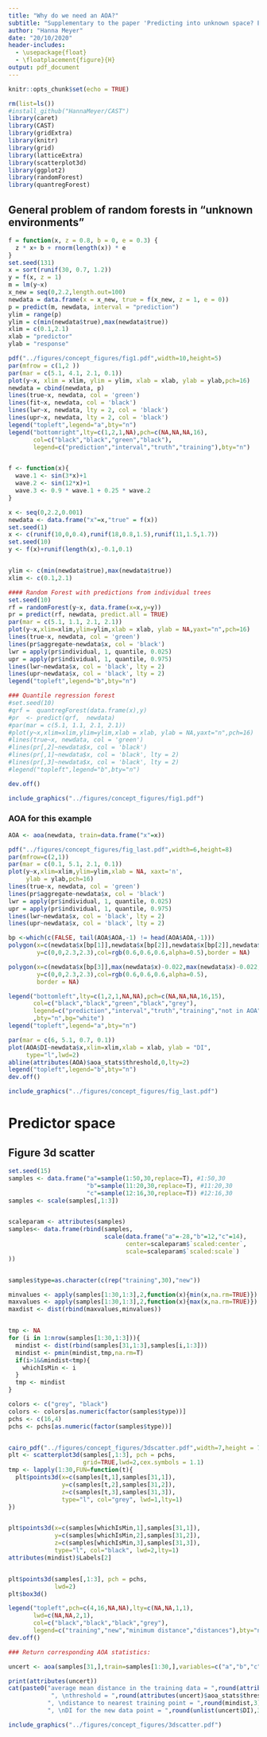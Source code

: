 ```yaml
---
title: "Why do we need an AOA?"
subtitle: "Supplementary to the paper 'Predicting into unknown space? Estimating the area of applicability of spatial prediction models'"
author: "Hanna Meyer"
date: "20/10/2020"
header-includes:
  - \usepackage{float}
  - \floatplacement{figure}{H} 
output: pdf_document
---
```


```r
knitr::opts_chunk$set(echo = TRUE)
```


```r
rm(list=ls())
#install_github("HannaMeyer/CAST")
library(caret)
library(CAST)
library(gridExtra)
library(knitr)
library(grid)
library(latticeExtra)
library(scatterplot3d)
library(ggplot2)
library(randomForest)
library(quantregForest)

```




## General problem of random forests in "unknown environments"

```r
f = function(x, z = 0.8, b = 0, e = 0.3) {
  z * x+ b + rnorm(length(x)) * e
}
set.seed(131)
x = sort(runif(30, 0.7, 1.2))
y = f(x, z = 1)
m = lm(y~x)
x_new = seq(0,2.2,length.out=100)
newdata = data.frame(x = x_new, true = f(x_new, z = 1, e = 0))
p = predict(m, newdata, interval = "prediction")
ylim = range(p)
ylim = c(min(newdata$true),max(newdata$true))
xlim = c(0.1,2.1)
xlab = "predictor"
ylab = "response"

pdf("../figures/concept_figures/fig1.pdf",width=10,height=5)
par(mfrow = c(1,2 ))
par(mar = c(5.1, 4.1, 2.1, 0.1))
plot(y~x, xlim = xlim, ylim = ylim, xlab = xlab, ylab = ylab,pch=16)
newdata = cbind(newdata, p)
lines(true~x, newdata, col = 'green')
lines(fit~x, newdata, col = 'black')
lines(lwr~x, newdata, lty = 2, col = 'black')
lines(upr~x, newdata, lty = 2, col = 'black')
legend("topleft",legend="a",bty="n")
legend("bottomright",lty=c(1,2,1,NA),pch=c(NA,NA,NA,16),
       col=c("black","black","green","black"),
       legend=c("prediction","interval","truth","training"),bty="n")


f <- function(x){
  wave.1 <- sin(3*x)+1
  wave.2 <- sin(12*x)+1
  wave.3 <- 0.9 * wave.1 + 0.25 * wave.2
}

x <- seq(0,2.2,0.001)
newdata <- data.frame("x"=x,"true" = f(x))
set.seed(1)
x <- c(runif(10,0,0.4),runif(18,0.8,1.5),runif(11,1.5,1.7))
set.seed(10)
y <- f(x)+runif(length(x),-0.1,0.1)


ylim <- c(min(newdata$true),max(newdata$true))
xlim <- c(0.1,2.1)

#### Random Forest with predictions from individual trees
set.seed(10)
rf = randomForest(y~x, data.frame(x=x,y=y))
pr = predict(rf, newdata, predict.all = TRUE)
par(mar = c(5.1, 1.1, 2.1, 2.1))
plot(y~x,xlim=xlim,ylim=ylim,xlab = xlab, ylab = NA,yaxt="n",pch=16)
lines(true~x, newdata, col = 'green')
lines(pr$aggregate~newdata$x, col = 'black')
lwr = apply(pr$individual, 1, quantile, 0.025)
upr = apply(pr$individual, 1, quantile, 0.975)
lines(lwr~newdata$x, col = 'black', lty = 2)
lines(upr~newdata$x, col = 'black', lty = 2)
legend("topleft",legend="b",bty="n")

### Quantile regression forest
#set.seed(10)
#qrf =  quantregForest(data.frame(x),y)
#pr  <- predict(qrf,  newdata)
#par(mar = c(5.1, 1.1, 2.1, 2.1))
#plot(y~x,xlim=xlim,ylim=ylim,xlab = xlab, ylab = NA,yaxt="n",pch=16)
#lines(true~x, newdata, col = 'green')
#lines(pr[,2]~newdata$x, col = 'black')
#lines(pr[,1]~newdata$x, col = 'black', lty = 2)
#lines(pr[,3]~newdata$x, col = 'black', lty = 2)
#legend("topleft",legend="b",bty="n")

dev.off()
```

```r
include_graphics("../figures/concept_figures/fig1.pdf")
```


### AOA for this example

```r
AOA <- aoa(newdata, train=data.frame("x"=x))

pdf("../figures/concept_figures/fig_last.pdf",width=6,height=8)
par(mfrow=c(2,1))
par(mar = c(0.1, 5.1, 2.1, 0.1))
plot(y~x,xlim=xlim,ylim=ylim,xlab = NA, xaxt='n',
     ylab = ylab,pch=16)
lines(true~x, newdata, col = 'green')
lines(pr$aggregate~newdata$x, col = 'black')
lwr = apply(pr$individual, 1, quantile, 0.025)
upr = apply(pr$individual, 1, quantile, 0.975)
lines(lwr~newdata$x, col = 'black', lty = 2)
lines(upr~newdata$x, col = 'black', lty = 2)

bp <-which(c(FALSE, tail(AOA$AOA,-1) != head(AOA$AOA,-1)))
polygon(x=c(newdata$x[bp[1]],newdata$x[bp[2]],newdata$x[bp[2]],newdata$x[bp[1]]),
        y=c(0,0,2.3,2.3),col=rgb(0.6,0.6,0.6,alpha=0.5),border = NA)

polygon(x=c(newdata$x[bp[3]],max(newdata$x)-0.022,max(newdata$x)-0.022,newdata$x[bp[3]]),
        y=c(0,0,2.3,2.3),col=rgb(0.6,0.6,0.6,alpha=0.5),
        border = NA)

legend("bottomleft",lty=c(1,2,1,NA,NA),pch=c(NA,NA,NA,16,15),
       col=c("black","black","green","black","grey"),
       legend=c("prediction","interval","truth","training","not in AOA")
       ,bty="n",bg="white")
legend("topleft",legend="a",bty="n")

par(mar = c(6, 5.1, 0.7, 0.1))
plot(AOA$DI~newdata$x,xlim=xlim,xlab = xlab, ylab = "DI",
     type="l",lwd=2)
abline(attributes(AOA)$aoa_stats$threshold,0,lty=2)
legend("topleft",legend="b",bty="n")
dev.off()
```

```r
include_graphics("../figures/concept_figures/fig_last.pdf")
```

# Predictor space

## Figure 3d scatter
```r
set.seed(15)
samples <- data.frame("a"=sample(1:50,30,replace=T), #1:50,30
                      "b"=sample(11:20,30,replace=T), #11:20,30
                      "c"=sample(12:16,30,replace=T)) #12:16,30
samples <- scale(samples[,1:3])


scaleparam <- attributes(samples)
samples<- data.frame(rbind(samples,
                           scale(data.frame("a"=-28,"b"=12,"c"=14),
                                 center=scaleparam$`scaled:center`,
                                 scale=scaleparam$`scaled:scale`)
))


samples$type=as.character(c(rep("training",30),"new"))

minvalues <- apply(samples[1:30,1:3],2,function(x){min(x,na.rm=TRUE)})
maxvalues <- apply(samples[1:30,1:3],2,function(x){max(x,na.rm=TRUE)})
maxdist <- dist(rbind(maxvalues,minvalues))


tmp <- NA
for (i in 1:nrow(samples[1:30,1:3])){
  mindist <- dist(rbind(samples[31,1:3],samples[i,1:3]))
  mindist <- pmin(mindist,tmp,na.rm=T)
  if(i>1&&mindist<tmp){
    whichIsMin <- i
  }
  tmp <- mindist
}

colors <- c("grey", "black")
colors <- colors[as.numeric(factor(samples$type))]
pchs <- c(16,4)
pchs <- pchs[as.numeric(factor(samples$type))]


cairo_pdf("../figures/concept_figures/3dscatter.pdf",width=7,height = 7)
plt <- scatterplot3d(samples[,1:3], pch = pchs,
                     grid=TRUE,lwd=2,cex.symbols = 1.1)
tmp <- lapply(1:30,FUN=function(t){
  plt$points3d(x=c(samples[t,1],samples[31,1]),
               y=c(samples[t,2],samples[31,2]),
               z=c(samples[t,3],samples[31,3]),
               type="l", col="grey", lwd=1,lty=1)
})


plt$points3d(x=c(samples[whichIsMin,1],samples[31,1]),
             y=c(samples[whichIsMin,2],samples[31,2]),
             z=c(samples[whichIsMin,3],samples[31,3]),
             type="l", col="black", lwd=2,lty=1)
attributes(mindist)$Labels[2]


plt$points3d(samples[,1:3], pch = pchs,
             lwd=2)
plt$box3d()

legend("topleft",pch=c(4,16,NA,NA),lty=c(NA,NA,1,1),
       lwd=c(NA,NA,2,1),
       col=c("black","black","black","grey"),
       legend=c("training","new","minimum distance","distances"),bty="n",cex=0.9)
dev.off()

### Return corresponding AOA statistics:

uncert <- aoa(samples[31,],train=samples[1:30,],variables=c("a","b","c"))

print(attributes(uncert))
cat(paste0("average mean distance in the training data = ",round(attributes(uncert)$aoa_stats$Mean_train,3),
            ", \nthreshold = ",round(attributes(uncert)$aoa_stats$threshold,3),
           ", \ndistance to nearest training point = ",round(mindist,3),
           ", \nDI for the new data point = ",round(unlist(uncert$DI),3)))
```


```r
include_graphics("../figures/concept_figures/3dscatter.pdf")
```


